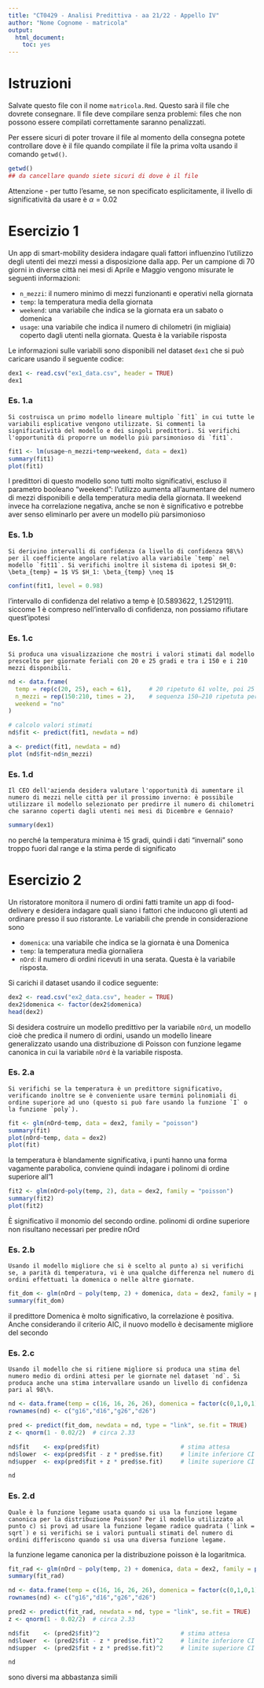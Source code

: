 ```yaml
---
title: "CT0429 - Analisi Predittiva - aa 21/22 - Appello IV"
author: "Nome Cognome - matricola"
output: 
  html_document: 
    toc: yes
---
```


# Istruzioni

Salvate questo file con il nome `matricola.Rmd`. Questo sarà il file che dovrete consegnare. Il file deve compilare senza problemi: files che non possono essere compilati correttamente saranno penalizzati. 


Per essere sicuri di poter trovare il file al momento della consegna potete controllare dove è il file quando compilate il file la prima volta usando il comando `getwd()`. 

```r
getwd()
## da cancellare quando siete sicuri di dove è il file
```


Attenzione - per tutto l'esame, se non specificato esplicitamente, il livello di significatività da usare è $\alpha = 0.02$


# Esercizio 1

Un app di smart-mobility desidera indagare quali fattori influenzino l'utilizzo degli utenti dei mezzi messi a disposizione dalla app. Per un campione di 70 giorni in diverse città nei mesi di Aprile e Maggio vengono misurate le seguenti informazioni: 

* `n_mezzi`: il numero minimo di mezzi funzionanti e operativi nella giornata 
* `temp`: la temperatura media della giornata
* `weekend`: una variabile che indica se la giornata era un sabato o domenica 
* `usage`: una variabile che indica il numero di chilometri (in migliaia) coperto dagli utenti nella giornata. Questa è la variabile risposta

Le informazioni sulle variabili sono disponibili nel dataset `dex1` che si può caricare usando il seguente codice: 

```r
dex1 <- read.csv("ex1_data.csv", header = TRUE)
dex1
```



### Es. 1.a 

```asis
Si costruisca un primo modello lineare multiplo `fit1` in cui tutte le variabili esplicative vengono utilizzate. Si commenti la significatività del modello e dei singoli predittori. Si verifichi l'opportunità di proporre un modello più parsimonioso di `fit1`. 
```

```r
fit1 <- lm(usage~n_mezzi+temp+weekend, data = dex1)
summary(fit1)
plot(fit1)
```
I predittori di questo modello sono tutti molto significativi, escluso il parametro booleano "weekend": l'utilizzo aumenta all'aumentare del numero di mezzi disponibili e della temperatura media della giornata. Il weekend invece ha correlazione negativa, anche se non è significativo e potrebbe aver senso eliminarlo per avere un modello più parsimonioso


### Es. 1.b 

```asis
Si derivino intervalli di confidenza (a livello di confidenza 98\%) per il coefficiente angolare relativo alla variabile `temp` nel modello `fit11`. Si verifichi inoltre il sistema di ipotesi $H_0: \beta_{temp} = 1$ VS $H_1: \beta_{temp} \neq 1$
```

```r
confint(fit1, level = 0.98) 
```
l'intervallo di confidenza del \beta relativo a temp è [0.5893622,  1.2512911]. siccome 1 è compreso nell'intervallo di confidenza, non possiamo rifiutare quest'ipotesi



### Es. 1.c

```asis
Si produca una visualizzazione che mostri i valori stimati dal modello prescelto per giornate feriali con 20 e 25 gradi e tra i 150 e i 210 mezzi disponibili. 
```

```r
nd <- data.frame(
  temp = rep(c(20, 25), each = 61),     # 20 ripetuto 61 volte, poi 25 ripetuto 61 volte
  n_mezzi = rep(150:210, times = 2),    # sequenza 150–210 ripetuta per i due blocchi
  weekend = "no"
)

# calcolo valori stimati
nd$fit <- predict(fit1, newdata = nd)

a <- predict(fit1, newdata = nd)
plot (nd$fit~nd$n_mezzi)

```



### Es. 1.d

```asis
Il CEO dell'azienda desidera valutare l'opportunità di aumentare il numero di mezzi nelle città per il prossimo inverno: è possibile utilizzare il modello selezionato per predirre il numero di chilometri che saranno coperti dagli utenti nei mesi di Dicembre e Gennaio? 
```


```r
summary(dex1)
```
no perché la temperatura minima è 15 gradi, quindi i dati "invernali" sono troppo fuori dal range e la stima perde di significato

# Esercizio 2

Un ristoratore monitora il numero di ordini fatti tramite un app di food-delivery e desidera indagare quali siano i fattori che inducono gli utenti ad ordinare presso il suo ristorante. Le variabili che prende in considerazione sono 


* `domenica`: una variabile che indica se la giornata è una Domenica
* `temp`: la temperatura media giornaliera 
* `nOrd`: il numero di ordini ricevuti in una serata. Questa è la variabile risposta. 


Si carichi il dataset usando il codice seguente:  

```r
dex2 <- read.csv("ex2_data.csv", header = TRUE)
dex2$domenica <- factor(dex2$domenica) 
head(dex2)
```

Si desidera costruire un modello predittivo per la variabile `nOrd`, un modello cioè che predica il numero di ordini, usando un modello lineare generalizzato usando una distribuzione di Poisson con funzione legame canonica in cui la variabile `nOrd` è la variabile risposta. 


### Es. 2.a 

```asis
Si verifichi se la temperatura è un predittore significativo, verificando inoltre se è conveniente usare termini polinomiali di ordine superiore ad uno (questo si può fare usando la funzione `I` o la funzione `poly`). 
```

```r
fit <- glm(nOrd~temp, data = dex2, family = "poisson")
summary(fit)
plot(nOrd~temp, data = dex2)
plot(fit)
```

la temperatura è blandamente significativa, i punti hanno una forma vagamente parabolica, conviene quindi indagare i polinomi di ordine superiore all'1
```r
fit2 <- glm(nOrd~poly(temp, 2), data = dex2, family = "poisson")
summary(fit2)
plot(fit2)
```
È significativo il monomio del secondo ordine. polinomi di ordine superiore non risultano necessari per predire nOrd


### Es. 2.b

```asis
Usando il modello migliore che si è scelto al punto a) si verifichi se, a parità di temperatura, vi è una qualche differenza nel numero di ordini effettuati la domenica o nelle altre giornate. 
```

```r
fit_dom <- glm(nOrd ~ poly(temp, 2) + domenica, data = dex2, family = poisson)
summary(fit_dom)
```

il predittore Domenica è molto significativo, la correlazione è positiva. Anche considerando il criterio AIC, il nuovo modello è decisamente migliore del secondo

### Es. 2.c 

```asis
Usando il modello che si ritiene migliore si produca una stima del numero medio di ordini attesi per le giornate nel dataset `nd`. Si produca anche una stima intervallare usando un livello di confidenza pari al 98\%.
```

```r
nd <- data.frame(temp = c(16, 16, 26, 26), domenica = factor(c(0,1,0,1)))
rownames(nd) <- c("g16","d16","g26","d26")

pred <- predict(fit_dom, newdata = nd, type = "link", se.fit = TRUE)
z <- qnorm(1 - 0.02/2)  # circa 2.33

nd$fit    <- exp(pred$fit)                       # stima attesa
nd$lower  <- exp(pred$fit - z * pred$se.fit)     # limite inferiore CI
nd$upper  <- exp(pred$fit + z * pred$se.fit)     # limite superiore CI

nd
```





### Es. 2.d

```asis
Quale è la funzione legame usata quando si usa la funzione legame canonica per la distribuzione Poisson? Per il modello utilizzato al punto c) si provi ad usare la funzione legame radice quadrata (`link = sqrt`) e si verifichi se i valori puntuali stimati del numero di ordini differiscono quando si usa una diversa funzione legame. 
```

la funzione legame canonica per la distribuzione poisson è la logaritmica. 

```r
fit_rad <- glm(nOrd ~ poly(temp, 2) + domenica, data = dex2, family = poisson(link = "sqrt"))
summary(fit_rad)
```
```r

nd <- data.frame(temp = c(16, 16, 26, 26), domenica = factor(c(0,1,0,1)))
rownames(nd) <- c("g16","d16","g26","d26")

pred2 <- predict(fit_rad, newdata = nd, type = "link", se.fit = TRUE)
z <- qnorm(1 - 0.02/2)  # circa 2.33

nd$fit    <- (pred2$fit)^2                       # stima attesa
nd$lower  <- (pred2$fit - z * pred$se.fit)^2     # limite inferiore CI
nd$upper  <- (pred2$fit + z * pred$se.fit)^2     # limite superiore CI

nd


```
sono diversi ma abbastanza simili
